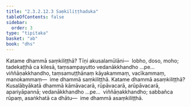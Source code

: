 ```yaml
---
title: "2.3.2.12.3 Saṃkiliṭṭhaduka"
tableOfContents: false
sidebar:
  order: 3
type: "tipitaka"
basket: "ab"
book: "dhs"
---
```



<DynamicBreadcrumb />

<Division number="1249" book="dhs">

<Paragraph number="1948" book="dhs">
Katame dhammā saṃkiliṭṭhā? Tīṇi akusalamūlāni—  lobho, doso, moho; tadekaṭṭhā ca kilesā, taṃsampayutto vedanākkhandho …pe…  viññāṇakkhandho, taṃsamuṭṭhānaṃ kāyakammaṃ, vacīkammaṃ, manokammaṃ—  ime dhammā saṃkiliṭṭhā.
</Paragraph>

</Division>
<Division number="1250" book="dhs">

<Paragraph number="1949" book="dhs">
Katame dhammā asaṃkiliṭṭhā? Kusalābyākatā dhammā kāmāvacarā, rūpāvacarā, arūpāvacarā, apariyāpannā; vedanākkhandho …pe…  viññāṇakkhandho; sabbañca rūpaṃ, asaṅkhatā ca dhātu—  ime dhammā asaṃkiliṭṭhā.
</Paragraph>
</Division>